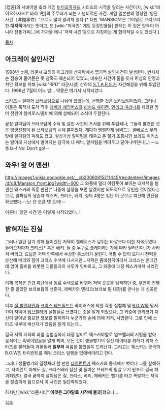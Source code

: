 [캡콤]의 서바이벌 호러 게임 [[바이오하자드]] 시리즈의 시작을 알리는 사건이자, [wiki:"바이오하자드1" 바하 1편]의 주무대가 되는 기념비적인 사건. 게임 일본판의 명칭인 '양관 사건（洋館事件）'으로도 많이 알려져 있다.[* 다만 'MANSION'은 그야말로 으리으리한 '''대저택'''이라는 뜻이고, 또 [wiki:"미국인" 게임 등장인물들] 한테는 이 집은 양옥이 아니라 전통가옥(..)에 가까울 테니 '저택 사건'등으로 지칭하는 게 합리적일 수도 있겠다.]

[[목차]]
== 아크레이 살인사건 ==
1998년 늦봄, 라쿤시 교외의 아크레이 산자락에서 엽기적 살인사건이 발생한다. 변사체는 짐승이 물어뜯은 듯 참혹히 훼손되어 있었고, 비슷한 사건이 줄을 잇자 민심의 안정과 치안 확보를 위해 [wiki:"RPD" 라쿤시경] 산하의 [[S.T.A.R.S.]]가 사건해결을 위해 투입된다. 1998년 7월의 어느 밤... 악몽은 여기서 시작되었다.

스타즈는 알파와 브라보팀으로 나뉘어 있었는데, 선행한 것은 브라보팀이었다. 그러나 이들은 목적지 도착 직후 [[레베카 체임버스]]와 [[리처드 에이켄]], [[엔리코 마리니]]를 제외한 멤버 전원이 켈베로스/좀비에 의해 살해되어 소식이 두절된다.

곧장 알파팀이 브라보팀의 수색 및 살인 사건의 조사를 위해 투입되나, 그들이 발견한 것은 엉망진창이 된 브라보팀의 시체 뿐이었다. 게다가 맹렬하게 덤벼드는 켈베로스 무리 탓에 알파팀의 피해도 컸고, 설상가상 알파팀을 태우고 온 헬기 조종사인 브레드 빅커스는 발아래 지상에서 벌어지는 참극에 대 패닉, 알파팀을 버려두고 달아나버린다(..) --노 똥꼬~! No! Don't go!--

== 와우! 왓 어 맨션! ==
http://images1.wikia.nocookie.net/__cb20060815211445/residentevil/images/d/d8/Mansion_front.jpg?width=600
그 와중에 멀리 어렴풋이 보이는 대저택을 발견한 웨스커의 즉흥 판단[* 나중에 설정을 보면 알겠지만 의도적으로 유인한 것이었다.]으로, 알파팀의 생존자 웨스커, 크리스, 베리, 질의 4명은 일단 이 곳으로 피신해 안전을 확보했다.--노! 던 오픈 댓 도어!--

이른바 '양관 사건'은 이렇게 시작되었다..!

== 밝혀지는 진실 ==
그러나 일단 살기 위해 들어갔던 저택이 켈베로스가 날뛰는 바깥보다 더한 지옥도였다. 들어오자마자 크리스[* 혹은 배리. 둘 중 누구로 플레이하는가에 따라 달라진다.]가 사라져 버리고, 드넓은 저택 안쪽에서 수상한 총소리가 울린다. 어쩔 수 없이 또다시 전력을 분산해 베리와 질이 크리스 수색에 나서지만...저택은 좀비천국이라서 크리스는 온데간데 없이 좀비를 비롯한 괴물들과의 사투가 잇따르고, 그 와중에 대장 웨스커마저 사라진다. 

이제 목적은 긴급 피난에서 동료 수색으로 바뀌어 저택 곳곳을 탐색하던 중, 우연히 전멸한 줄 알았던 브라보팀의 생존자, 레베카와 엔리코(브라보 팀 대장)를 만나는 데 성공한다. 

이후 [[질 발렌타인]]과 [[크리스 레드필드]]는 바이러스에 의한 각종 실험체 및 [[B.O.W]]와 맞서가며 저택이 [[엄브렐러]]의 실험실로 쓰였다는 것을 알게 되었으나, 그 와중에 엔리코가 자신이 알아낸 중요한 정보를 말하려다 누군가의 손에 의해 저격, 사망한다. 그로 인해 스타즈 내부에 배신자가 있음을 알게 되는데...

결국 저택 지하의 비밀 실험실에서 대장 알버트 웨스커야말로 엄브렐러의 지령을 받아 움직이는 흑막이었음을 알게 되며, 모든 것이 생물병기의 실전 데이터를 취하기 위해 스타즈를 불러들여 괴물들과 '''일부러''' 싸움을 붙였음이 드러난다. 그리고는 웨스커는 궁극의 B.O.W인 타이런트를 깨워 크리스 일행을 없애버리려고 한다.

그러나 생물병기의 결정체라 할 만한 [[타이런트]]가 웨스커의 통제에서 벗어나 그를 살해하고, 타이런트 자체도 질, 크리스와의 접전 및 돌아온 브레드의 필살 무기 원조로 결국 파괴되었다. 결국 끝까지 살아남은 질, 크리스, 베리, 레베카는 헬기를 타고 폭발하는 저택을 탈출하게 됨으로서 이 사건은 일단락되었다. 

하지만 [wiki:"라쿤시티" '''이것은 그야말로 시작에 불과''']했으니...

[[각주]]
